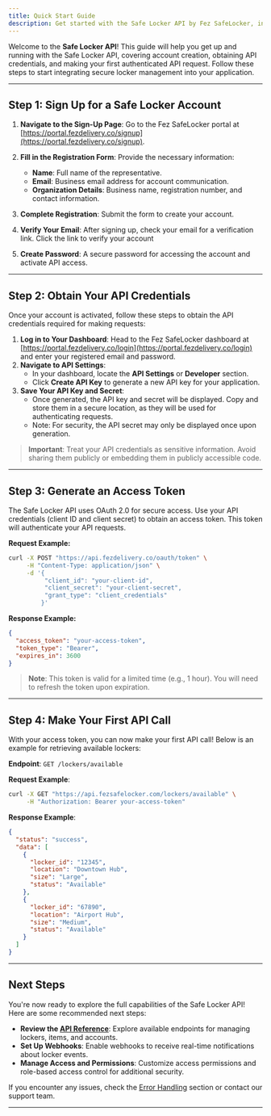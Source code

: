 ```yaml
---
title: Quick Start Guide
description: Get started with the Safe Locker API by Fez SafeLocker, including sign-up, obtaining API credentials, and making your first API call.
---
```


Welcome to the **Safe Locker API**! This guide will help you get up and running with the Safe Locker API, covering account creation, obtaining API credentials, and making your first authenticated API request. Follow these steps to start integrating secure locker management into your application.

---

## Step 1: Sign Up for a Safe Locker Account

1. **Navigate to the Sign-Up Page**: Go to the Fez SafeLocker portal at [https://portal.fezdelivery.co/signup](https://portal.fezdelivery.co/signup).
2. **Fill in the Registration Form**: Provide the necessary information:
   - **Name**: Full name of the representative.
   - **Email**: Business email address for account communication.
   - **Organization Details**: Business name, registration number, and contact information.

3. **Complete Registration**: Submit the form to create your account.
4. **Verify Your Email**: After signing up, check your email for a verification link. Click the link to verify your account 
5. **Create Password**: A secure password for accessing the account and activate API access.

---

## Step 2: Obtain Your API Credentials

Once your account is activated, follow these steps to obtain the API credentials required for making requests:

1. **Log in to Your Dashboard**: Head to the Fez SafeLocker dashboard at [https://portal.fezdelivery.co/login](https://portal.fezdelivery.co/login) and enter your registered email and password.
2. **Navigate to API Settings**:
   - In your dashboard, locate the **API Settings** or **Developer** section.
   - Click **Create API Key** to generate a new API key for your application.
3. **Save Your API Key and Secret**:
   - Once generated, the API key and secret will be displayed. Copy and store them in a secure location, as they will be used for authenticating requests.
   - Note: For security, the API secret may only be displayed once upon generation.

> **Important**: Treat your API credentials as sensitive information. Avoid sharing them publicly or embedding them in publicly accessible code.

---

## Step 3: Generate an Access Token

The Safe Locker API uses OAuth 2.0 for secure access. Use your API credentials (client ID and client secret) to obtain an access token. This token will authenticate your API requests.

**Request Example:**

```bash
curl -X POST "https://api.fezdelivery.co/oauth/token" \
     -H "Content-Type: application/json" \
     -d '{
          "client_id": "your-client-id",
          "client_secret": "your-client-secret",
          "grant_type": "client_credentials"
         }'
```

**Response Example:**

```json
{
  "access_token": "your-access-token",
  "token_type": "Bearer",
  "expires_in": 3600
}
```

> **Note**: This token is valid for a limited time (e.g., 1 hour). You will need to refresh the token upon expiration.

---

## Step 4: Make Your First API Call

With your access token, you can now make your first API call! Below is an example for retrieving available lockers:

**Endpoint**: `GET /lockers/available`

**Request Example**:

```bash
curl -X GET "https://api.fezsafelocker.com/lockers/available" \
     -H "Authorization: Bearer your-access-token"
```

**Response Example**:

```json
{
  "status": "success",
  "data": [
    {
      "locker_id": "12345",
      "location": "Downtown Hub",
      "size": "Large",
      "status": "Available"
    },
    {
      "locker_id": "67890",
      "location": "Airport Hub",
      "size": "Medium",
      "status": "Available"
    }
  ]
}
```

---

## Next Steps

You're now ready to explore the full capabilities of the Safe Locker API! Here are some recommended next steps:

- **Review the [API Reference](#api-reference)**: Explore available endpoints for managing lockers, items, and accounts.
- **Set Up Webhooks**: Enable webhooks to receive real-time notifications about locker events.
- **Manage Access and Permissions**: Customize access permissions and role-based access control for additional security.

If you encounter any issues, check the [Error Handling](#error-handling) section or contact our support team.

---